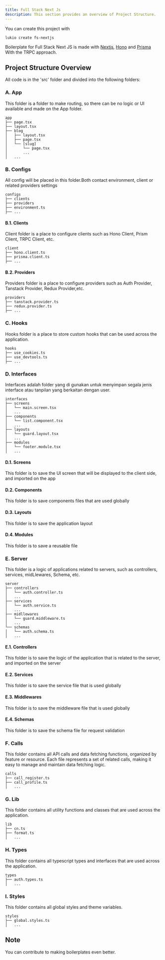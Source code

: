 ```yaml
---
title: Full Stack Next Js
description: This section provides an overview of Project Structure.
---
```


You can create this project with 
```
lukio create fs-nextjs
```

Boilerplate for Full Stack Next JS is made with [Nextjs](https://nextjs.org/), [Hono](https://hono.dev/) and [Prisma](https://www.prisma.io/) With the TRPC approach.

## Project Structure Overview
All code is in the 'src' folder and divided into the following folders:

### A. App

This folder is a folder to make routing, so there can be no logic or UI available and made on the App folder.

```
app                         
├── page.tsx                
├── layout.tsx              
├── blog
│   ├── layout.tsx          
│   ├── page.tsx            
│   └── [slug]
│       └── page.tsx    
│       ...
│   ...    
```

### B. Configs
All config will be placed in this folder.Both contact environment, client or related providers settings
```
configs                         
├── clients                
├── providers                
├── environment.ts                
├── ...                    
```

#### B.1. Clients
Client folder is a place to configure clients such as Hono Client, Prism Client, TRPC Client, etc.
```
client                         
├── hono.client.ts                
├── prisma.client.ts                    
├── ...                    
```

#### B.2. Providers
Providers folder is a place to configure providers such as Auth Provider, Tanstack Provider, Redux Provider,etc.
```
providers                         
├── tanstack.provider.ts                
├── redux.provider.ts                    
├── ...                    
```

### C. Hooks
Hooks folder is a place to store custom hooks that can be used across the application.
```
hooks                         
├── use_cookies.ts                
├── use_devtools.ts                    
├── ...                    
```

### D. Interfaces
Interfaces adalah folder yang di gunakan untuk menyimpan segala jenis interface atau tanpilan yang berkaitan dengan user.
```
interfaces                         
├── screens      
│   └── main.screen.tsx       
│   ...          
├── components                    
│   └── list.component.tsx                 
│   ...          
├── layouts               
│   └── guard.layout.tsx                 
│   ...          
├── modules               
│   └── footer.module.tsx                 
│   ...          
```
#### D.1. Screens
This folder is to save the UI screen that will be displayed to the client side, and imported on the app
#### D.2. Components
This folder is to save components files that are used globally
#### D.3. Layouts
This folder is to save the application layout
#### D.4. Modules
This folder is to save a reusable file

### E. Server
This folder is a logic of applications related to servers, such as controllers, services, midLlewares, Schema, etc.
```
server                
├── controllers
│   └── auth.controller.ts
│   ...                 
├── services
│   └── auth.service.ts
│   ...                 
├── midllewares
│   └── guard.middleware.ts
│   ...                 
└── schemas
│   └── auth.schema.ts
│   ...                 
```
#### E.1. Controllers
This folder is to save the logic of the application that is related to the server, and imported on the server
#### E.2. Services
This folder is to save the service file that is used globally
#### E.3. Middlewares
This folder is to save the middleware file that is used globally
#### E.4. Schemas
This folder is to save the schema file for request validation

### F. Calls
This folder contains all API calls and data fetching functions, organized by feature or resource. Each file represents a set of related calls, making it easy to manage and maintain data fetching logic.
```
calls   
├── call_register.ts
├── call_profile.ts
│   ...
```

### G. Lib
This folder contains all utility functions and classes that are used across the application.
```
lib   
├── cn.ts
├── format.ts
│   ...
```

### H. Types
This folder contains all typescript types and interfaces that are used across the application.
```
types   
├── auth.types.ts
│   ...
```

### I. Styles
This folder contains all global styles and theme variables.
```
styles   
├── global.styles.ts
│   ...
```

## Note
You can contribute to making boilerplates even better.